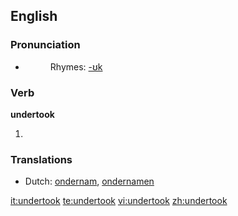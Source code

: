 ==English==

===Pronunciation===
* {{IPA|/ʌndəɻ'tʊk/}}
*: Rhymes: [[Rhymes:English:-ʊk|-ʊk]]

===Verb===
'''undertook'''

# {{past tense of| to [[undertake]]}}

===Translations===
{{rfc-level|Translations at L3+ (AutoFormat would have corrected level of Translations)}}
* Dutch: [[ondernam]], [[ondernamen]]

[[it:undertook]]
[[te:undertook]]
[[vi:undertook]]
[[zh:undertook]]